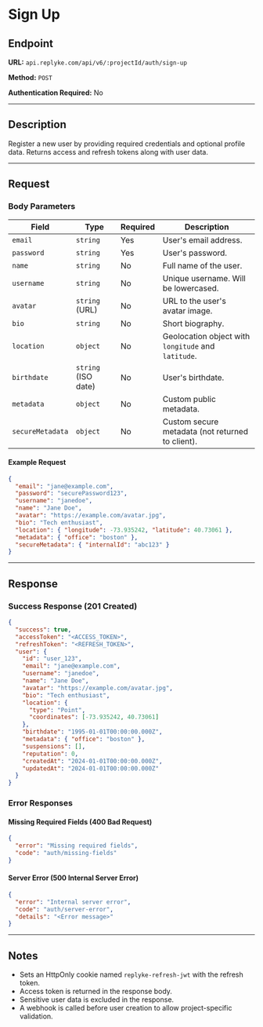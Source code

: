 # Sign Up

## Endpoint

**URL:** `api.replyke.com/api/v6/:projectId/auth/sign-up`

**Method:** `POST`

**Authentication Required:** No

---

## Description

Register a new user by providing required credentials and optional profile data. Returns access and refresh tokens along with user data.

---

## Request

### Body Parameters

| Field            | Type                | Required | Description                                         |
| ---------------- | ------------------- | -------- | --------------------------------------------------- |
| `email`          | `string`            | Yes      | User's email address.                               |
| `password`       | `string`            | Yes      | User's password.                                    |
| `name`           | `string`            | No       | Full name of the user.                              |
| `username`       | `string`            | No       | Unique username. Will be lowercased.                |
| `avatar`         | `string` (URL)      | No       | URL to the user's avatar image.                     |
| `bio`            | `string`            | No       | Short biography.                                    |
| `location`       | `object`            | No       | Geolocation object with `longitude` and `latitude`. |
| `birthdate`      | `string` (ISO date) | No       | User's birthdate.                                   |
| `metadata`       | `object`            | No       | Custom public metadata.                             |
| `secureMetadata` | `object`            | No       | Custom secure metadata (not returned to client).    |

#### Example Request

```json
{
  "email": "jane@example.com",
  "password": "securePassword123",
  "username": "janedoe",
  "name": "Jane Doe",
  "avatar": "https://example.com/avatar.jpg",
  "bio": "Tech enthusiast",
  "location": { "longitude": -73.935242, "latitude": 40.73061 },
  "metadata": { "office": "boston" },
  "secureMetadata": { "internalId": "abc123" }
}
```

---

## Response

### Success Response (201 Created)

```json
{
  "success": true,
  "accessToken": "<ACCESS_TOKEN>",
  "refreshToken": "<REFRESH_TOKEN>",
  "user": {
    "id": "user_123",
    "email": "jane@example.com",
    "username": "janedoe",
    "name": "Jane Doe",
    "avatar": "https://example.com/avatar.jpg",
    "bio": "Tech enthusiast",
    "location": {
      "type": "Point",
      "coordinates": [-73.935242, 40.73061]
    },
    "birthdate": "1995-01-01T00:00:00.000Z",
    "metadata": { "office": "boston" },
    "suspensions": [],
    "reputation": 0,
    "createdAt": "2024-01-01T00:00:00.000Z",
    "updatedAt": "2024-01-01T00:00:00.000Z"
  }
}
```

### Error Responses

#### Missing Required Fields (400 Bad Request)

```json
{
  "error": "Missing required fields",
  "code": "auth/missing-fields"
}
```

#### Server Error (500 Internal Server Error)

```json
{
  "error": "Internal server error",
  "code": "auth/server-error",
  "details": "<Error message>"
}
```

---

## Notes

- Sets an HttpOnly cookie named `replyke-refresh-jwt` with the refresh token.
- Access token is returned in the response body.
- Sensitive user data is excluded in the response.
- A webhook is called before user creation to allow project-specific validation.
